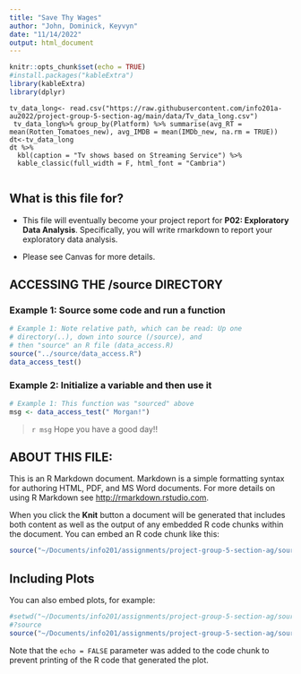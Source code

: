 ```yaml
---
title: "Save Thy Wages"
author: "John, Dominick, Keyvyn"
date: "11/14/2022"
output: html_document
---
```

```r
knitr::opts_chunk$set(echo = TRUE)
#install.packages("kableExtra")
library(kableExtra)
library(dplyr)

```
```
tv_data_long<- read.csv("https://raw.githubusercontent.com/info201a-au2022/project-group-5-section-ag/main/data/Tv_data_long.csv")
 tv_data_long%>% group_by(Platform) %>% summarise(avg_RT = mean(Rotten_Tomatoes_new), avg_IMDB = mean(IMDb_new, na.rm = TRUE))
dt<-tv_data_long
dt %>%
  kbl(caption = "Tv shows based on Streaming Service") %>%
  kable_classic(full_width = F, html_font = "Cambria")


```

## What is this file for?

* This file will eventually become your project report for **P02: Exploratory Data Analysis**. Specifically, you will write rmarkdown to report your exploratory data analysis.

* Please see Canvas for more details.

## ACCESSING THE /source DIRECTORY
### Example 1: Source some code and run a function
```r
# Example 1: Note relative path, which can be read: Up one
# directory(..), down into source (/source), and 
# then "source" an R file (data_access.R)
source("../source/data_access.R")
data_access_test()
```

### Example 2: Initialize a variable and then use it
```r
# Example 1: This function was "sourced" above
msg <- data_access_test(" Morgan!")
```

> `r msg` Hope you have a good day!! 

## ABOUT THIS FILE: 

This is an R Markdown document. Markdown is a simple formatting syntax for authoring HTML, PDF, and MS Word documents. For more details on using R Markdown see <http://rmarkdown.rstudio.com>.

When you click the **Knit** button a document will be generated that includes both content as well as the output of any embedded R code chunks within the document. You can embed an R code chunk like this:

```r
source("~/Documents/info201/assignments/project-group-5-section-ag/source/BarGraph.R")

```

## Including Plots

You can also embed plots, for example:

```r

#setwd("~/Documents/info201/assignments/project-group-5-section-ag/source")
#?source
source("~/Documents/info201/assignments/project-group-5-section-ag/source/PieChart.R")
```

Note that the `echo = FALSE` parameter was added to the code chunk to prevent printing of the R code that generated the plot.
